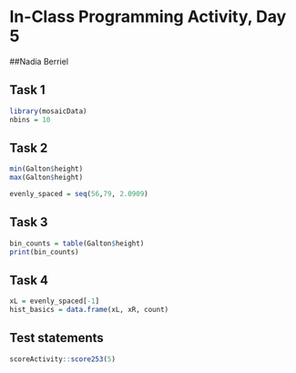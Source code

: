 # In-Class Programming Activity, Day 5

##Nadia Berriel

## Task 1 

```r
library(mosaicData)
nbins = 10
```

## Task 2

```r
min(Galton$height)
max(Galton$height)

evenly_spaced = seq(56,79, 2.0909)
```

## Task 3
```r
bin_counts = table(Galton$height)
print(bin_counts)
```

## Task 4
```r
xL = evenly_spaced[-1]
hist_basics = data.frame(xL, xR, count)
```

## Test statements

```r
scoreActivity::score253(5)
```